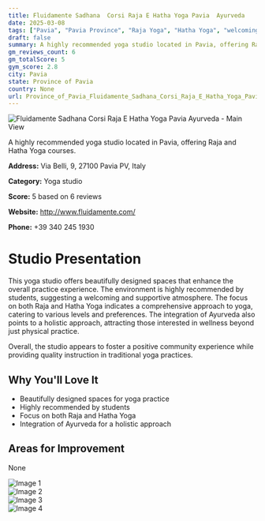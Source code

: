 ```yaml
---
title: Fluidamente Sadhana  Corsi Raja E Hatha Yoga Pavia  Ayurveda
date: 2025-03-08
tags: ["Pavia", "Pavia Province", "Raja Yoga", "Hatha Yoga", "welcoming atmosphere", "holistic approach", "Pavia"]  
draft: false
summary: A highly recommended yoga studio located in Pavia, offering Raja and Hatha Yoga courses.
gm_reviews_count: 6
gm_totalScore: 5
gym_score: 2.8
city: Pavia
state: Province of Pavia
country: None
url: Province_of_Pavia_Fluidamente_Sadhana_Corsi_Raja_E_Hatha_Yoga_Pavia_Ayurveda
---
```


<div className="aspect-[16/9] relative my-8">
  <img 
    src="https://lh5.googleusercontent.com/p/AF1QipN-pkPRauaXwSu0J4sMJxxm73k7MK4Up--2zQkW=w1920-h1080-k-no"
    alt="Fluidamente Sadhana  Corsi Raja E Hatha Yoga Pavia  Ayurveda - Main View"
    className="object-cover absolute inset-0 w-full h-full rounded-lg"
  />
</div>

A highly recommended yoga studio located in Pavia, offering Raja and Hatha Yoga courses.

**Address:** Via Belli, 9, 27100 Pavia PV, Italy

**Category:** Yoga studio

**Score:** 5 based on 6 reviews

**Website:** http://www.fluidamente.com/

**Phone:** +39 340 245 1930

# Studio Presentation

This yoga studio offers beautifully designed spaces that enhance the overall practice experience. The environment is highly recommended by students, suggesting a welcoming and supportive atmosphere. The focus on both Raja and Hatha Yoga indicates a comprehensive approach to yoga, catering to various levels and preferences. The integration of Ayurveda also points to a holistic approach, attracting those interested in wellness beyond just physical practice.

Overall, the studio appears to foster a positive community experience while providing quality instruction in traditional yoga practices.

## Why You'll Love It

- Beautifully designed spaces for yoga practice
- Highly recommended by students
- Focus on both Raja and Hatha Yoga
- Integration of Ayurveda for a holistic approach

## Areas for Improvement

None

<div className="grid grid-cols-1 xl:grid-cols-2 gap-4 my-8">
<div className="aspect-[4/3] relative"><img src="https://lh5.googleusercontent.com/p/AF1QipMy50phV7iKJAZMpHk8X9-s_rqxH_E3vLL2-Et-=w1920-h1080-k-no" alt="Image 1" className="object-cover absolute inset-0 w-full h-full rounded-lg" /></div>
<div className="aspect-[4/3] relative"><img src="https://lh5.googleusercontent.com/p/AF1QipNtiBwdnthuKt7KgeggH-GGV-JxzpqsNxQRAbHS=w1920-h1080-k-no" alt="Image 2" className="object-cover absolute inset-0 w-full h-full rounded-lg" /></div>
<div className="aspect-[4/3] relative"><img src="https://lh5.googleusercontent.com/p/AF1QipM4Wp4s7cjiVBzOTUoz1jPZ2KXfb1EN-7tRlvAf=w1920-h1080-k-no" alt="Image 3" className="object-cover absolute inset-0 w-full h-full rounded-lg" /></div>
<div className="aspect-[4/3] relative"><img src="https://lh5.googleusercontent.com/p/AF1QipNK6dL9PHxnE0UfWtCDR5kX1Xh8eLVZaj8hpsEo=w1920-h1080-k-no" alt="Image 4" className="object-cover absolute inset-0 w-full h-full rounded-lg" /></div>
</div>